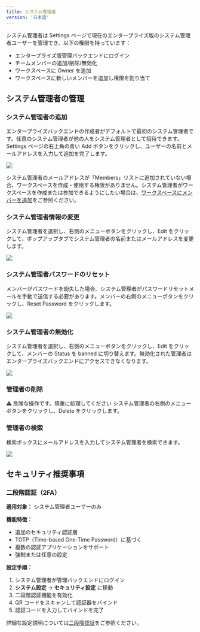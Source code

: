 ```yaml
---
title: システム管理者
version: '日本語'
---
```


システム管理者は Settings ページで現在のエンタープライズ版のシステム管理者ユーザーを管理でき、以下の権限を持っています：

- エンタープライズ版管理バックエンドにログイン
- チームメンバーの追加/削除/無効化
- ワークスペースに Owner を追加
- ワークスペースに新しいメンバーを追加し権限を割り当て

## システム管理者の管理

### システム管理者の追加

エンタープライズバックエンドの作成者がデフォルトで最初のシステム管理者です。任意のシステム管理者が他の人をシステム管理者として招待できます。Settings ページの右上角の青い Add ボタンをクリックし、ユーザーの名前とメールアドレスを入力して追加を完了します。

![](https://assets-docs.dify.ai/2025/05/cb2bad848e40760140e7aa6e25eb2a42.png)

システム管理者のメールアドレスが「Members」リストに追加されていない場合、ワークスペースを作成・使用する権限がありません。システム管理者がワークスペースを作成または参加できるようにしたい場合は、[ワークスペースにメンバーを追加](/ja-jp/administrator-guide/members-management)をご参照ください。

### システム管理者情報の変更

システム管理者を選択し、右側のメニューボタンをクリックし、Edit をクリックして、ポップアップタブでシステム管理者の名前またはメールアドレスを変更します。

![](https://assets-docs.dify.ai/2025/05/174d265a01cca44c60ae34dc9c0ff4a5.png)

### システム管理者パスワードのリセット

メンバーがパスワードを紛失した場合、システム管理者がパスワードリセットメールを手動で送信する必要があります。メンバーの右側のメニューボタンをクリックし、Reset Password をクリックします。

![](https://assets-docs.dify.ai/2025/05/aa143894091c9e4990c5993163df637a.png)

### システム管理者の無効化

システム管理者を選択し、右側のメニューボタンをクリックし、Edit をクリックして、メンバーの Status を banned に切り替えます。無効化された管理者はエンタープライズバックエンドにアクセスできなくなります。

![](https://assets-docs.dify.ai/2025/05/3ee32101ff701db88b8b16e7a6db4587.png)

### 管理者の削除

⚠️ 危険な操作です。慎重に処理してください
システム管理者の右側のメニューボタンをクリックし、Delete をクリックします。

### 管理者の検索

検索ボックスにメールアドレスを入力してシステム管理者を検索できます。

![](https://assets-docs.dify.ai/2025/05/487f328e311a0242d7216a4a8ce15ba7.png)

## セキュリティ推奨事項

### 二段階認証（2FA）

**適用対象：** システム管理者ユーザーのみ

**機能特徴：**
- 追加のセキュリティ認証層
- TOTP（Time-based One-Time Password）に基づく
- 複数の認証アプリケーションをサポート
- 強制または任意の設定

**設定手順：**

1. システム管理者が管理バックエンドにログイン
2. **システム設定** → **セキュリティ設定** に移動
3. 二段階認証機能を有効化
4. QR コードをスキャンして認証器をバインド
5. 認証コードを入力してバインドを完了

詳細な設定説明については[二段階認証](/ja-jp/administrator-guide/2sv)をご参照ください。

